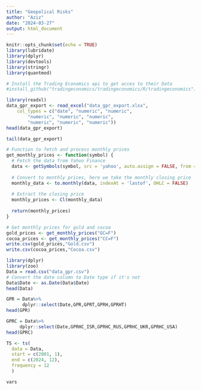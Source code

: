 ```yaml
---
title: "Geopolical Risks"
author: "Aziz"
date: "2024-03-27"
output: html_document
---
```


```r
knitr::opts_chunk$set(echo = TRUE)
library(lubridate)
library(dplyr)
library(devtools)
library(stringr)
library(quantmod)
```

```r
# Install the Trading Economics api to get acces to their Data
#install_github("tradingeconomics/tradingeconomics/R/tradingeconomics")
```

```r
library(readxl)
data_gpr_export <- read_excel("data_gpr_export.xlsx", 
    col_types = c("date", "numeric", "numeric", 
        "numeric", "numeric", "numeric", 
        "numeric", "numeric", "numeric"))
head(data_gpr_export)
```
```r
tail(data_gpr_export)
```
```r
# Function to fetch and process monthly prices
get_monthly_prices <- function(symbol) {
  # Fetch the data from Yahoo Finance
  data <- getSymbols(symbol, src = 'yahoo', auto.assign = FALSE, from = "2000-01-01", to = "2024-04-01")
  
  # Convert to monthly prices, here we take the monthly closing price
  monthly_data <- to.monthly(data, indexAt = 'lastof', OHLC = FALSE)
  
  # Extract the closing price
  monthly_prices <- Cl(monthly_data)
  
  return(monthly_prices)
}
```

```r
# Get monthly prices for gold and cocoa
gold_prices <- get_monthly_prices("GC=F")
cocoa_prices <- get_monthly_prices("CC=F")
write.csv(gold_prices,"Gold.csv")
write.csv(cocoa_prices,"Cocoa.csv")
```

```r
library(dplyr)
library(zoo)
Data = read.csv("data_gpr.csv")
# Convert the date column to Date type if it's not
Data$Date <- as.Date(Data$Date)
head(Data)
```
```r
GPR = Data%>%
      dplyr::select(Date,GPR,GPRT,GPRH,GPRHT)
head(GPR)
```

```r
GPRC = Data%>%
     dplyr::select(Date,GPRHC_ISR,GPRHC_RUS,GPRHC_UKR,GPRHC_USA)
head(GPRC)
```

```r
TS <- ts(
  data = Data, 
  start = c(2001, 1), 
  end = c(2024, 12), 
  frequency = 12
  )

```
```r
vars
```


